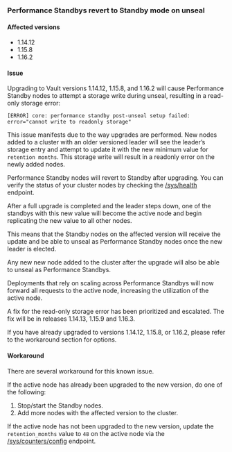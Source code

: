 ### Performance Standbys revert to Standby mode on unseal

#### Affected versions

- 1.14.12
- 1.15.8
- 1.16.2

#### Issue

Upgrading to Vault versions 1.14.12, 1.15.8, and 1.16.2 will cause Performance
Standby nodes to attempt a storage write during unseal, resulting in a read-only
storage error:

```
[ERROR] core: performance standby post-unseal setup failed: error="cannot write to readonly storage"
```

This issue manifests due to the way upgrades are performed. New nodes added to a
cluster with an older versioned leader will see the leader’s storage entry and
attempt to update it with the new minimum value for `retention months`. This
storage write will result in a readonly error on the newly added nodes.

Performance Standby nodes will revert to Standby after upgrading. You can verify
the status of your cluster nodes by checking the
[/sys/health](/vault/api-docs/system/health) endpoint.

After a full upgrade is completed and the leader steps down, one of the standbys
with this new value will become the active node and begin replicating the new
value to all other nodes.

This means that the Standby nodes on the affected version will receive the
update and be able to unseal as Performance Standby nodes once the new leader is
elected.

Any new new node added to the cluster after the upgrade will also be able to
unseal as Performance Standbys.

Deployments that rely on scaling across Performance Standbys will now forward
all requests to the active node, increasing the utilization of the active node.

A fix for the read-only storage error has been prioritized and escalated. The
fix will be in releases 1.14.13, 1.15.9 and 1.16.3.

<Warning title="Important">
If you have already upgraded to versions 1.14.12, 1.15.8, or 1.16.2, please
refer to the workaround section for options.
</Warning>

#### Workaround

There are several workaround for this known issue.

If the active node has already been upgraded to the new version, do one of the following:

1. Stop/start the Standby nodes.
2. Add more nodes with the affected version to the cluster.

If the active node has not been upgraded to the new version, update the
`retention_months` value to `48` on the active node via the
[/sys/counters/config](/vault/api-docs/sys/counters/config) endpoint.
